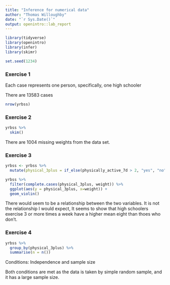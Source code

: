 ```yaml
---
title: "Inference for numerical data"
author: "Thomas Willoughby"
date: "`r Sys.Date()`"
output: openintro::lab_report
---
```


```r
library(tidyverse)
library(openintro)
library(infer)
library(skimr)

set.seed(1234)
```

### Exercise 1

Each case represents one person, specifically, one high schooler

There are 13583 cases

```r
nrow(yrbss)
```

### Exercise 2

```r
yrbss %>% 
  skim()
```

There are 1004 missing weights from the data set.

### Exercise 3

```r
yrbss <- yrbss %>% 
  mutate(physical_3plus = if_else(physically_active_7d > 2, "yes", "no"))

yrbss %>%
  filter(complete.cases(physical_3plus, weight)) %>%
  ggplot(aes(y = physical_3plus, x=weight)) +
  geom_violin()
```
There would seem to be a relationship between the two variables. It is not the relationship I would expect, It seems to show that high schoolers exercise 3 or more times a week have a higher mean eight than thoes who don't.

### Exercise 4

```r
yrbss %>%
  group_by(physical_3plus) %>%
  summarise(n = n())
```

Conditions: Independence and sample size

Both conditions are met as the data is taken by simple random sample, and it has a large sample size.



